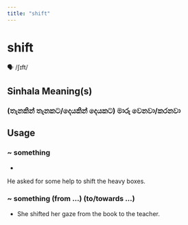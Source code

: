 ```yaml
---
title: "shift"
---
```


# shift

🗣️ /ʃɪft/

## Sinhala Meaning(s)

### (තැනකින් තැනකට/දෙයකින් දෙයකට) මාරු වෙනවා/කරනවා

## Usage

### ~ something

- 
He asked for some help to shift the heavy boxes.


### ~ something (from …) (to/towards …)

- She shifted her gaze from the book to the teacher.

